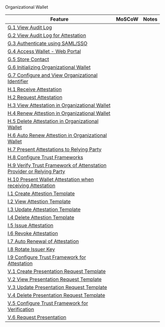 
<Kicker variant="accent">Organizational Wallet</Kicker>
<Title size="large" variant="primary">
  Feature List
</Title>

| Feature                                                                                                                                      | MoSCoW | Notes |
| -------------------------------------------------------------------------------------------------------------------------------------------- | ------ | ----- |
| [G.1 View Audit Log](#g1-view-audit-log)                                                                                                     |
| [G.2 View Audit Log for Attestation](#g2-view-audit-log-for-attestation)                                                                     |
| [G.3 Authenticate using SAML/SSO](#g3-authenticate-using-samlsso)                                                                            |
| [G.4 Access Wallet - Web Portal](#g4-access-wallet---web-portal)                                                                             |
| [G.5 Store Contact](#g5-store-contact)                                                                                                       |
| [G.6 Initializing Organizational Wallet](#g6-initializing-organizational-wallet)                                                             |
| [G.7 Configure and View Organizational Identifier](#g7-configure-and-view-organizational-identifier)                                         |
| [H.1 Receive Attestation](#h1-receive-attestation)                                                                                           |
| [H.2 Request Attestation](#h2-request-attestation)                                                                                           |
| [H.3 View Attestation in Organizational Wallet](#h3-view-attestation-in-organizational-wallet)                                               |
| [H.4 Renew Attestion in Organizational Wallet](#h4-renew-attestion-in-organizational-wallet)                                                 |
| [H.5 Delete Attestation in Organizational Wallet](#h5-delete-attestation-in-organizational-wallet)                                           |
| [H.6 Auto Renew Attestion in Organizational Wallet](#h6-auto-renew-attestion-in-organizational-wallet)                                       |
| [H.7 Present Attestations to Relying Party](#h7-present-attestations-to-relying-party)                                                       |
| [H.8 Configure Trust Frameworks](#h8-configure-trust-frameworks)                                                                             |
| [H.9 Verify Trust Framework of Attenstation Provider or Relying Party](#h9-verify-trust-framework-of-attenstation-provider-or-relying-party) |
| [H.10 Present Wallet Attestation when receiving Attestation](#h10-present-wallet-attestation-when-receiving-attestation)                     |
| [I.1 Create Attestion Template](#i1-create-attestion-template)                                                                               |
| [I.2 View Attestion Template](#i2-view-attestion-template)                                                                                   |
| [I.3 Update Attestation Template](#i3-update-attestation-template)                                                                           |
| [I.4 Delete Attestion Template](#i4-delete-attestion-template)                                                                               |
| [I.5 Issue Attestation](#i5-issue-attestation)                                                                                               |
| [I.6 Revoke Attestation](#i6-revoke-attestation)                                                                                             |
| [I.7 Auto Renewal of Attestation](#i7-auto-renewal-of-attestation)                                                                           |
| [I.8 Rotate Issuer Key](#i8-rotate-issuer-key)                                                                                               |
| [I.9 Configure Trust Framework for Attestation](#i9-configure-trust-framework-for-attestation)                                               |
| [V.1 Create Presentation Request Template](#v1-create-presentation-request-template)                                                         |
| [V.2 View Presentation Request Template](#v2-view-presentation-request-template)                                                             |
| [V.3 Update Presentation Request Template](#v3-update-presentation-request-template)                                                         |
| [V.4 Delete Presentation Request Template](#v4-delete-presentation-request-template)                                                         |
| [V.5 Configure Trust Framework for Verification](#v5-configure-trust-framework-for-verification)                                             |
| [V.6 Request Presentation](#v6-request-presentation)                                                                                         |
